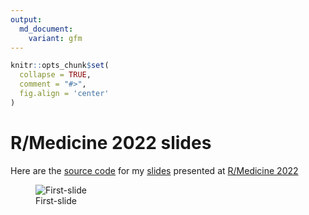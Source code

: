 ```yaml
---
output:
  md_document:
    variant: gfm
---
```


```r
knitr::opts_chunk$set(
  collapse = TRUE,
  comment = "#>",
  fig.align = 'center'
)
```

# R/Medicine 2022 slides

Here are the [source code](https://github.com/JauntyJJS/RMedicine2022) for my [slides](https://jauntyjjs.github.io/rmedicine2022/) presented at [R/Medicine 2022](https://events.linuxfoundation.org/r-medicine/)

![First-slide](share-card.png)

